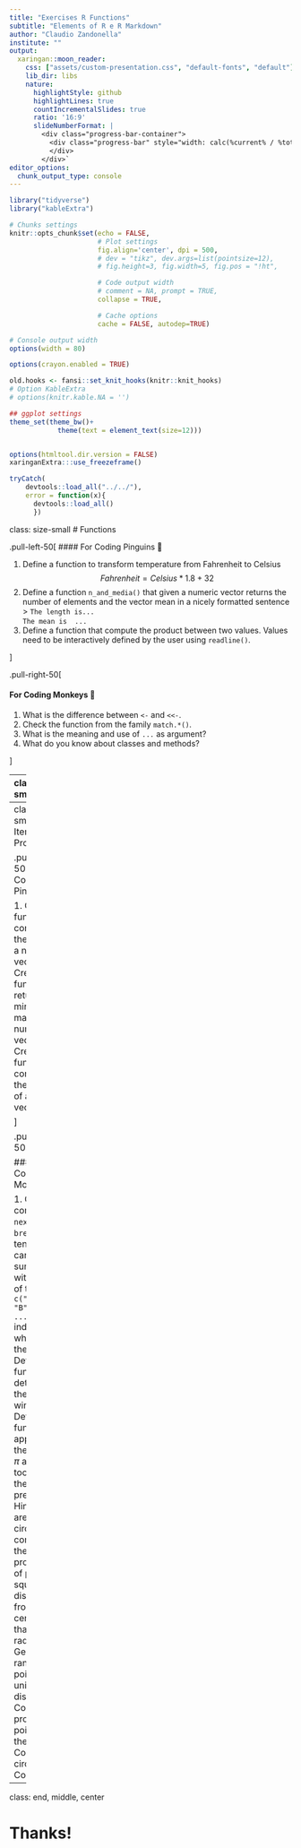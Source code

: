 ```yaml
---
title: "Exercises R Functions"
subtitle: "Elements of R e R Markdown"
author: "Claudio Zandonella"
institute: ""
output:
  xaringan::moon_reader:
    css: ["assets/custom-presentation.css", "default-fonts", "default"]
    lib_dir: libs
    nature:
      highlightStyle: github
      highlightLines: true
      countIncrementalSlides: true
      ratio: '16:9'
      slideNumberFormat: |
        <div class="progress-bar-container">
          <div class="progress-bar" style="width: calc(%current% / %total% * 100%);">
          </div>
        </div>`
editor_options: 
  chunk_output_type: console
---
```


```r
library("tidyverse")
library("kableExtra")

# Chunks settings
knitr::opts_chunk$set(echo = FALSE,
                      # Plot settings
                      fig.align='center', dpi = 500,
                      # dev = "tikz", dev.args=list(pointsize=12),
                      # fig.height=3, fig.width=5, fig.pos = "!ht",

                      # Code output width
                      # comment = NA, prompt = TRUE,
                      collapse = TRUE,

                      # Cache options
                      cache = FALSE, autodep=TRUE)

# Console output width
options(width = 80)

options(crayon.enabled = TRUE)

old.hooks <- fansi::set_knit_hooks(knitr::knit_hooks)
# Option KableExtra
# options(knitr.kable.NA = '')

## ggplot settings
theme_set(theme_bw()+
            theme(text = element_text(size=12)))


options(htmltool.dir.version = FALSE)
xaringanExtra:::use_freezeframe()

tryCatch(
    devtools::load_all("../../"),
    error = function(x){
      devtools::load_all()
      })
```

class: size-small
# Functions

.pull-left-50[
#### For Coding Pinguins 🐧

1. Define a function to transform temperature from Fahrenheit to Celsius
    $$
    Fahrenheit = Celsius *1.8 + 32
    $$
1. Define a function `n_and_media()` that given a numeric vector returns the number of elements and the vector mean in a nicely formatted sentence
    > `The length is...`<br>`The mean is  ...`
1. Define a function that compute the product between two values. Values need to be interactively defined by the user using `readline()`.

]

.pull-right-50[

#### For Coding Monkeys 🐒


1. What is the difference between `<-` and `<<-`.
1. Check the function from the family `match.*()`.
1. What is the meaning and use of `...` as argument?
1. What do you know about classes and methods?

]

---
class: size-small

# Conditional Programming

.pull-left-50[
#### For Coding Pinguins 🐧

1. Create a function that indicate whether a number is even or odd.
1. Define a function that assign a mark according to percentage of correct answers
  > F $<$ .55 <br>
  > .55 $<=$  E $<$ .65 <br>
  > .65 $<=$ D $<$ .75  <br>
  > .75 $<=$ C $<$ .85 <br>
  > .85 $<=$ B $<$ .95 <br>
  > .95 $<=$ A

]

.pull-right-50[

#### For Coding Monkeys 🐒

1. Check the function `ifelse()`
1. Check the function `switch()`.
]

---
class: size-small
# Iterative Programming

.pull-left-50[
#### For Coding Pinguins 🐧

1. Crete a function that computes the mean of a numeric vector.
1. Crete a function that returns the min and the max of a numeric vector.
1. Crete a function that computes the median of a numeric vector.

]

.pull-right-50[

#### For Coding Monkeys 🐒

1. Check the command `next` and `break`.
1. A tennis match can be summarized with a vector of type `c("A", "B", "B", "A", ...)` indicating who scored the point. Define a function to determine the match winner.
1. Define a function that approximate the value of $\pi$ allowing too change the desires precision. Hint: The area of a circle can be computed as the proportions of points in a square which distance from the center is less than the radius.
    - Generate n random points uniformly distributed.
    - Compute the proportion of points within the circle.
    - Compute the circle area.
    - Compute $\pi$.
]

---
class: end, middle, center

# Thanks!
